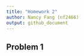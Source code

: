 ```yaml
---
title: "Homework 2"
author: Nancy Fang (nf2466)
output: github_document
---
```



## Problem 1

```r

```

